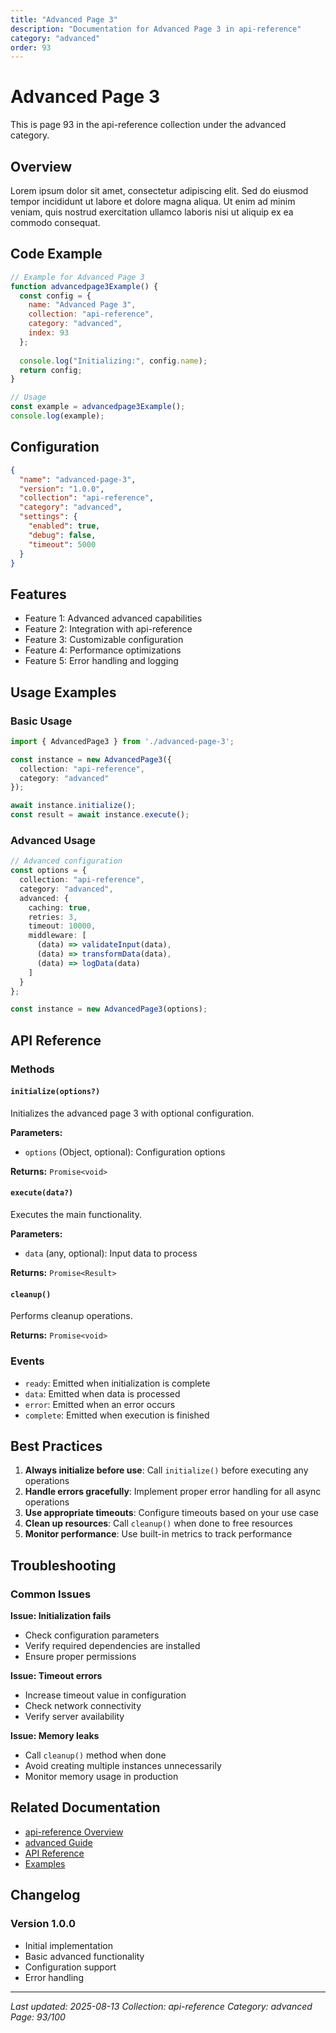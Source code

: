 ```yaml
---
title: "Advanced Page 3"
description: "Documentation for Advanced Page 3 in api-reference"
category: "advanced"
order: 93
---
```


# Advanced Page 3

This is page 93 in the api-reference collection under the advanced category.

## Overview

Lorem ipsum dolor sit amet, consectetur adipiscing elit. Sed do eiusmod tempor incididunt ut labore et dolore magna aliqua. Ut enim ad minim veniam, quis nostrud exercitation ullamco laboris nisi ut aliquip ex ea commodo consequat.

## Code Example

```javascript
// Example for Advanced Page 3
function advancedpage3Example() {
  const config = {
    name: "Advanced Page 3",
    collection: "api-reference",
    category: "advanced",
    index: 93
  };
  
  console.log("Initializing:", config.name);
  return config;
}

// Usage
const example = advancedpage3Example();
console.log(example);
```

## Configuration

```json
{
  "name": "advanced-page-3",
  "version": "1.0.0",
  "collection": "api-reference",
  "category": "advanced",
  "settings": {
    "enabled": true,
    "debug": false,
    "timeout": 5000
  }
}
```

## Features

- Feature 1: Advanced advanced capabilities
- Feature 2: Integration with api-reference
- Feature 3: Customizable configuration
- Feature 4: Performance optimizations
- Feature 5: Error handling and logging

## Usage Examples

### Basic Usage

```typescript
import { AdvancedPage3 } from './advanced-page-3';

const instance = new AdvancedPage3({
  collection: "api-reference",
  category: "advanced"
});

await instance.initialize();
const result = await instance.execute();
```

### Advanced Usage

```typescript
// Advanced configuration
const options = {
  collection: "api-reference",
  category: "advanced",
  advanced: {
    caching: true,
    retries: 3,
    timeout: 10000,
    middleware: [
      (data) => validateInput(data),
      (data) => transformData(data),
      (data) => logData(data)
    ]
  }
};

const instance = new AdvancedPage3(options);
```

## API Reference

### Methods

#### `initialize(options?)`

Initializes the advanced page 3 with optional configuration.

**Parameters:**
- `options` (Object, optional): Configuration options

**Returns:** `Promise<void>`

#### `execute(data?)`

Executes the main functionality.

**Parameters:**
- `data` (any, optional): Input data to process

**Returns:** `Promise<Result>`

#### `cleanup()`

Performs cleanup operations.

**Returns:** `Promise<void>`

### Events

- `ready`: Emitted when initialization is complete
- `data`: Emitted when data is processed
- `error`: Emitted when an error occurs
- `complete`: Emitted when execution is finished

## Best Practices

1. **Always initialize before use**: Call `initialize()` before executing any operations
2. **Handle errors gracefully**: Implement proper error handling for all async operations
3. **Use appropriate timeouts**: Configure timeouts based on your use case
4. **Clean up resources**: Call `cleanup()` when done to free resources
5. **Monitor performance**: Use built-in metrics to track performance

## Troubleshooting

### Common Issues

**Issue: Initialization fails**
- Check configuration parameters
- Verify required dependencies are installed
- Ensure proper permissions

**Issue: Timeout errors**
- Increase timeout value in configuration
- Check network connectivity
- Verify server availability

**Issue: Memory leaks**
- Call `cleanup()` method when done
- Avoid creating multiple instances unnecessarily
- Monitor memory usage in production

## Related Documentation

- [api-reference Overview](../index)
- [advanced Guide](../advanced/index)
- [API Reference](../api/index)
- [Examples](../examples/index)

## Changelog

### Version 1.0.0
- Initial implementation
- Basic advanced functionality
- Configuration support
- Error handling

---

*Last updated: 2025-08-13*
*Collection: api-reference*
*Category: advanced*
*Page: 93/100*
